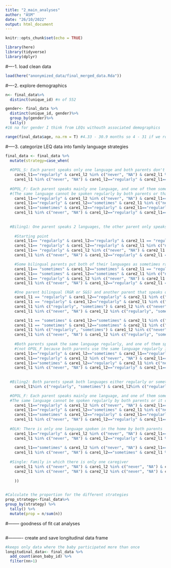 ```yaml
---
title: "2_main_analyses"
author: "ASM"
date: "26/10/2022"
output: html_document
---
```


```r
knitr::opts_chunk$set(echo = TRUE)
```

```r
library(here)
library(tidyverse)
library(dplyr)
```


#----1. load clean data
```r

load(here("anonymized_data/final_merged_data.Rda"))
```


#----2. explore demographics
```r

n<- final_data%>%
  distinct(unique_id) #n of 552

gender<- final_data %>%
  distinct(unique_id, gender)%>%
  group_by(gender)%>%
  tally()
#16 na for gender I think from LEQs withouth associated demographics

range(final_data$age, na.rm = T) #4.33 - 30.9 months so 4 - 31 if we round.
```



#-----3. categorize LEQ data into family language strategies
```r
final_data <- final_data %>%
  mutate(strategy=case_when(
    
  #OPOL_S: Each parent speaks only one language and both parents don't speak the same language
    care1_l1=="regularly" & care1_l2 %in% c("never", "NA") & care2_l1 %in% c("never", "NA") & care2_l2=="regularly"~ "OPOL_S",
    care1_l1 %in% c("never", "NA") & care1_l2=="regularly" & care2_l1=="regularly" &care2_l2 %in% c("never", "NA")~ "OPOL_S",
    
  #OPOL_F: Each parent speaks mainly one language, and one of them sometimes speaks another language
  #(The same language cannot be spoken regularly by both parents or that would be considered a Biling1 strategy)
    care1_l1=="regularly" & care1_l2 %in% c("never", "NA") & care2_l1=="sometimes" &care2_l2=="regularly"~ "OPOL_F",
    care1_l1=="regularly" & care1_l2=="sometimes" & care2_l1 %in% c("never", "NA") &care2_l2=="regularly"~ "OPOL_F",
    care1_l1=="sometimes" & care1_l2=="regularly" & care2_l1=="regularly" &care2_l2 %in% c("never", "NA")~ "OPOL_F",
    care1_l1 %in% c("never", "NA") & care1_l2=="regularly" & care2_l1=="regularly" &care2_l2=="sometimes"~ "OPOL_F",
    
    
  #Biling1: One parent speaks 2 languages, the other parent only speaks one language
    
    #Starting point
    care1_l1== "regularly" & care1_l2=="regularly" & care2_l1 == "regularly" & care2_l2 %in% c("never", "NA") ~ "Biling1",
    care1_l1== "regularly" & care1_l2=="regularly" & care2_l1 %in% c("never", "NA") & care2_l2=="regularly" ~ "Biling1",
    care1_l1== "regularly" & care1_l2 %in% c("never", "NA") & care2_l1 == "regularly" & care2_l2=="regularly" ~ "Biling1",
    care1_l1 %in% c("never", "NA") & care1_l2=="regularly" & care2_l1 == "regularly" & care2_l2=="regularly" ~ "Biling1",

    #Some bilingual parents put both of their languages as sometimes rather than both as regularly
    care1_l1== "sometimes" & care1_l2=="sometimes" & care2_l1 == "regularly" & care2_l2 %in% c("never", "NA") ~ "Biling1",
    care1_l1== "sometimes" & care1_l2=="sometimes" & care2_l1 %in% c("never", "NA") & care2_l2=="regularly" ~ "Biling1",
    care1_l1== "regularly" & care1_l2 %in% c("never", "NA") & care2_l1 == "sometimes" & care2_l2=="sometimes" ~ "Biling1",
    care1_l1 %in% c("never", "NA") & care1_l2=="regularly" & care2_l1 == "sometimes" & care2_l2=="sometimes" ~ "Biling1",

    #One parent bilingual (R&R or S&S) and another parent that speaks one of the language but not the other (R|S & N|NA)
    care1_l1 == "regularly" & care1_l2=="regularly" & care2_l1 %in% c("regularly", "sometimes") & care2_l2 %in% c("never", "NA") ~ "Biling1",
    care1_l1 == "regularly" & care1_l2=="regularly" & care2_l1 %in% c("never", "NA") & care2_l2 %in% c("regularly", "sometimes") ~ "Biling1",
    care1_l1 %in% c("regularly", "sometimes") & care1_l2 %in% c("never", "NA") & care2_l1 == "regularly" & care2_l2=="regularly" ~ "Biling1",
    care1_l1 %in% c("never", "NA") & care1_l2 %in% c("regularly", "sometimes") & care2_l1 == "regularly" & care2_l2=="regularly" ~ "Biling1",

    care1_l1 == "sometimes" & care1_l2=="sometimes" & care2_l1 %in% c("regularly", "sometimes") & care2_l2 %in% c("never", "NA") ~ "Biling1",
    care1_l1 == "sometimes" & care1_l2=="sometimes" & care2_l1 %in% c("never", "NA") & care2_l2 %in% c("regularly", "sometimes") ~ "Biling1",
    care1_l1 %in% c("regularly", "sometimes") & care1_l2 %in% c("never", "NA") & care2_l1 == "sometimes" & care2_l2=="sometimes" ~ "Biling1",
    care1_l1 %in% c("never", "NA") & care1_l2 %in% c("regularly", "sometimes") & care2_l1 == "sometimes" & care2_l2=="sometimes" ~ "Biling1",
    
    #Both parents speak the same language regularly, and one of them speak another language sometimes 
    #(not OPOL_F because both parents use the same language regularly in opposition to each parent having a different language that they use regularly)
    care1_l1=="regularly" & care1_l2=="sometimes" & care2_l1=="regularly" & care2_l2 %in% c("never", "NA") ~ "Biling1",
    care1_l1=="regularly" & care1_l2 %in% c("never", "NA") & care2_l1=="regularly" & care2_l2=="sometimes" ~ "Biling1",
    care1_l1=="sometimes" & care1_l2=="regularly" & care2_l1 %in% c("never", "NA")& care2_l2=="regularly" ~ "Biling1",
    care1_l1 %in% c("never", "NA") & care1_l2=="regularly" & care2_l1=="sometimes" & care2_l2=="regularly" ~ "Biling1",
    
    
  #Biling2: Both parents speak both languages either regularly or sometimes
    care1_l1%in% c("regularly", "sometimes") & care1_l2%in% c("regularly", "sometimes") & care2_l1%in% c("regularly", "sometimes") &care2_l2%in% c("regularly", "sometimes") ~ "Biling2",

  #OPOL_F: Each parent speaks mainly one language, and one of them sometimes speaks another language
  #The same language cannot be spoken regularly by both parents or it comes to be filled under the Biling1 strategy
    care1_l1=="regularly" & care1_l2 %in% c("never", "NA") & care2_l1=="sometimes" &care2_l2=="regularly"~ "OPOL_F",
    care1_l1=="regularly" & care1_l2=="sometimes" & care2_l1 %in% c("never", "NA") &care2_l2=="regularly"~ "OPOL_F",
    care1_l1=="sometimes" & care1_l2=="regularly" & care2_l1=="regularly" &care2_l2 %in% c("never", "NA")~ "OPOL_F",
    care1_l1 %in% c("never", "NA") & care1_l2=="regularly" & care2_l1=="regularly" &care2_l2=="sometimes"~ "OPOL_F",
    
  #OLH: There is only one language spoken in the home by both parents
    care1_l1=="regularly" & care1_l2 %in% c("never", "NA") & care2_l1=="regularly" &care2_l2 %in% c("never", "NA")~ "OLH",
    care1_l1 %in% c("never", "NA") & care1_l2=="regularly" & care2_l1 %in% c("never", "NA") & care2_l2=="regularly"~ "OLH",
    
    care1_l1=="sometimes" & care1_l2 %in% c("never", "NA") & care2_l1=="sometimes" &care2_l2 %in% c("never", "NA")~ "OLH",
    care1_l1 %in% c("never", "NA") & care1_l2=="sometimes" & care2_l1 %in% c("never", "NA") & care2_l2=="sometimes"~ "OLH",
    
  #Single: Family in which there is only one caregiver
    care1_l1 %in% c("never", "NA") & care1_l2 %in% c("never", "NA") & care1_l3 %in% c("never", "NA") & care1_l4 %in% c("never", "NA") ~ "Single",
    care2_l1 %in% c("never", "NA") & care2_l2 %in% c("never", "NA") & care2_l3 %in% c("never", "NA") & care2_l4 %in% c("never", "NA") ~ "Single"
  
    ))
    

#Calculate the proportion for the different strategies
prop_strategy<-final_data%>%
group_by(strategy) %>%
  tally() %>%
  mutate(prop = n/sum(n))


```


#-------- goodness of fit cat analyses
```r

```


#---------- create and save longitudinal data frame
```r
#keeps only data where the baby participated more than once
longitudinal_data<- final_data %>%
  add_count(anon_baby_id) %>%
  filter(nn>1)
```

